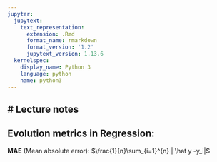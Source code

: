 ```yaml
---
jupyter:
  jupytext:
    text_representation:
      extension: .Rmd
      format_name: rmarkdown
      format_version: '1.2'
      jupytext_version: 1.13.6
  kernelspec:
    display_name: Python 3
    language: python
    name: python3
---
```



# Lecture notes
---
## Evolution metrics in Regression:
**MAE** (Mean absolute error): $\frac{1}{n}\sum_{i=1}^{n} | \hat y -y_i|$

```python

```

```python

```

```python

```
